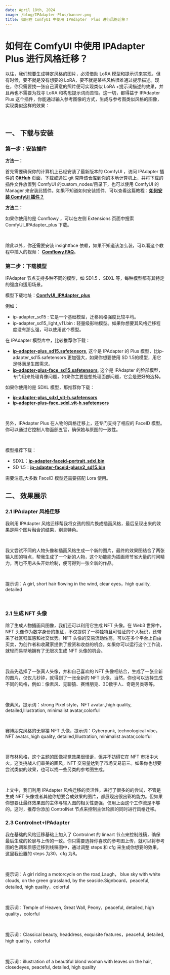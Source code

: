 ```yaml
---
date: April 18th, 2024
image: /blog/IPAdapter-Plus/banner.png
title: 如何在 ComfyUI 中使用 IPAdapter  Plus 进行风格迁移？
---
```



# 如何在 ComfyUI 中使用 IPAdapter  Plus 进行风格迁移？

以往，我们想要生成特定风格的图片，必须借助 LoRA 模型和提示词来实现，但有时候，要不就是没有想要的 LoRA，要不就是某些风格很难通过提示描述。现在，你只需要找一张自己满意的照片便可实现类似 LoRA +提示词描述的效果，并且再也不需要为找寻 LoRA 和构思提示词而苦恼。这一切，都得益于 IPAdapter  Plus 这个插件，你能通过输入参考图像的方式，生成与参考图类似风格的图像， 实现类似这样的效果：

<br/>
<PhotoProvider>
  <PhotoView src="/blog/IPAdapter-Plus/banner.png">
    <img src="/blog/IPAdapter-Plus/banner.png" alt="" className='rounded-lg'/>
  </PhotoView>
</PhotoProvider>

## 一、 下载与安装

### 第一步：安装插件

**方法一：** 

首先需要确保你的计算机上已经安装了最新版本的 ComfyUI ，访问 IPAdapter 插件的 [**GitHub**](https://github.com/cubiq/ComfyUI_IPAdapter_plus) 页面，下载或通过 git 克隆该仓库到你的本地计算机上，并将下载的插件文件放置到 ComfyUI 的custom_nodes/目录下，也可以使用 ComfyUI 的 Manager 来安装此插件。如果不知道如何安装插件，可以查看这篇教程：[**如何安装 ComfyUI 插件？**](https://www.comflowy.com/zh-CN/advanced/how-to-install-comfyui-extension)

**方法二：** 

如果你使用的是 Comflowy ，可以在左侧 Extensions 页面中搜索 ComfyUI_IPAdapter_plus 下载。

<br/>
<PhotoProvider>
  <PhotoView src="/blog/IPAdapter-Plus/001.png">
    <img src="/blog/IPAdapter-Plus/001.png" alt="" className='rounded-lg'/>
  </PhotoView>
</PhotoProvider>

除此以外，你还需要安装 insightface 依赖，如果不知道该怎么装，可以看这个教程中插入的视频： [**Comflowy FAQ**](https://www.comflowy.com/zh-CN/blog/comflowy-faq)。

### 第二步：下载模型

IPAdapter 节点支持多种不同的模型，如 SD1.5 、SDXL 等，每种模型都有其特定的强度和适用场景。

模型下载地址：[**ComfyUI_IPAdapter_plus**](https://github.com/cubiq/ComfyUI_IPAdapter_plus)

例如：
  - ip-adapter_sd15 : 它是一个基础模型，迁移风格强度比较平均。
  - ip-adapter_sd15_light_v11.bin : 轻量级影响模型。如果你想要其风格迁移程度没有那么强，可以使用这个模型。

在 IPAdapter 模型库中，比较推荐你下载：

- [**ip-adapter-plus_sd15.safetensors**](https://huggingface.co/h94/IP-Adapter/resolve/main/models/ip-adapter-plus_sd15.safetensors), 这个是 IPAdapter 的 Plus 模型，比ip-adapter_sd15.safetensors 更加强大，如果你想要使用 SD 1.5的模型，用它足够满足生图需求。
- [**ip-adapter-plus-face_sd15.safetensors**](https://huggingface.co/h94/IP-Adapter/resolve/main/models/ip-adapter-plus-face_sd15.safetensors), 这个是 IPAdapter 的脸部模型，专门用来处理肖像问题，如果你主要是想处理面部问题，它会是更好的选择。

如果你使用的是 SDXL 模型，那推荐你下载：
- [**ip-adapter-plus_sdxl_vit-h.safetensors**](https://huggingface.co/h94/IP-Adapter/resolve/main/sdxl_models/ip-adapter-plus_sdxl_vit-h.safetensors)
- [**ip-adapter-plus-face_sdxl_vit-h.safetensors**](https://huggingface.co/h94/IP-Adapter/resolve/main/sdxl_models/ip-adapter-plus-face_sdxl_vit-h.safetensors)

<br/>
<PhotoProvider>
  <PhotoView src="/blog/IPAdapter-Plus/002.png">
    <img src="/blog/IPAdapter-Plus/002.png" alt="" className='rounded-lg'/>
  </PhotoView>
</PhotoProvider>

另外，IPAdapter Plus 在人物的风格迁移上，还专门支持了相应的 FaceID 模型。你可以通过它控制人物面部五官，确保她与原图的一致性。

<br/>
<PhotoProvider>
  <PhotoView src="/blog/IPAdapter-Plus/003.png">
    <img src="/blog/IPAdapter-Plus/003.png" alt="" className='rounded-lg'/>
  </PhotoView>
</PhotoProvider>

模型推荐下载：
- SDXL：[**ip-adapter-faceid-portrait_sdxl.bin**](https://huggingface.co/h94/IP-Adapter-FaceID/resolve/main/ip-adapter-faceid-portrait_sdxl.bin)
- SD 1.5：[**ip-adapter-faceid-plusv2_sd15.bin**](https://huggingface.co/h94/IP-Adapter-FaceID/resolve/main/ip-adapter-faceid-plusv2_sd15.bin)

需要注意,大多数 FaceID 模型还需要搭配 Lora 使用。

## 二、 效果展示

### 2.1 IPAdapter 风格迁移

我利用 IPAdapter 风格迁移帮我将女孩的照片换成插画风格，最后呈现出来的效果是两个图片融合的结果，别具特色。

<br/>
<PhotoProvider>
  <PhotoView src="/blog/IPAdapter-Plus/004.png">
    <img src="/blog/IPAdapter-Plus/004.png" alt="" className='rounded-lg'/>
  </PhotoView>
</PhotoProvider>

我又尝试不同的人物头像和插画风格生成一个新的图片，最终的效果图结合了两张输入图的特点，帮我生成了一个新的人物，这个功能能为插画师节省大量的时间精力，再也不用从头开始绘制，便可得到一张全新的作品。

<br/>
<PhotoProvider>
  <PhotoView src="/blog/IPAdapter-Plus/005.png">
    <img src="/blog/IPAdapter-Plus/005.png" alt="" className='rounded-lg'/>
  </PhotoView>
</PhotoProvider>

提示词：A girl, short hair flowing in the wind, clear eyes，high quality, detailed

<br/>
<PhotoProvider>
  <PhotoView src="/blog/IPAdapter-Plus/006.png">
    <img src="/blog/IPAdapter-Plus/006.png" alt="" className='rounded-lg'/>
  </PhotoView>
</PhotoProvider>

### 2.1 生成 NFT 头像

除了生成人物插画风图像，我们还可以利用它生成 NFT 头像。在 Web3 世界中，NFT 头像作为数字身份的象征，不仅提供了一种独特且可验证的个人标识，还带来了社区归属感和社交优势。NFT 头像的交易流动性高，可以在多个平台上自由买卖，为创作者和收藏家提供了投资和收益的机会。如果你可以运行这个工作流，就轻而易举地拥有了无限次生成 NFT 头像的机会。

<br/>
<PhotoProvider>
  <PhotoView src="/blog/IPAdapter-Plus/007.png">
    <img src="/blog/IPAdapter-Plus/007.png" alt="" className='rounded-lg'/>
  </PhotoView>
</PhotoProvider>

我首先选择了一张真人头像，并和自己喜欢的 NFT 头像相结合，生成了一张全新的图片，仅仅几秒钟，就得到了一张全新的 NFT 头像。当然，你也可以选择生成不同的风格，例如：像素风、无聊猿、赛博朋克、3D数字人、奇葩另类等等。

<br/>
<PhotoProvider>
  <PhotoView src="/blog/IPAdapter-Plus/008.png">
    <img src="/blog/IPAdapter-Plus/008.png" alt="" className='rounded-lg'/>
  </PhotoView>
</PhotoProvider>

像素风，提示词：strong Pixel style，NFT avatar.,high quality, detailed,Illustration, minimalist avatar,colorful

<br/>
<PhotoProvider>
  <PhotoView src="/blog/IPAdapter-Plus/009.png">
    <img src="/blog/IPAdapter-Plus/009.png" alt="" className='rounded-lg'/>
  </PhotoView>
</PhotoProvider>

赛博朋克风格的无聊猿 NFT 头像，提示词：Cyberpunk, technological vibe，NFT avatar.,high quality, detailed,Illustration, minimalist avatar,colorful

<br/>
<PhotoProvider>
  <PhotoView src="/blog/IPAdapter-Plus/010.png">
    <img src="/blog/IPAdapter-Plus/010.png" alt="" className='rounded-lg'/>
  </PhotoView>
</PhotoProvider>

哥布林风格，这个主题的图像视觉效果很怪诞，但并不妨碍它在 NFT 市场中大火。这类挑战人们审美的画风，NFT 交易量达到了市场交易前三。如果你也想要尝试类似的效果，也可以找一些另类的参考图生成。

<br/>
<PhotoProvider>
  <PhotoView src="/blog/IPAdapter-Plus/011.png">
    <img src="/blog/IPAdapter-Plus/011.png" alt="" className='rounded-lg'/>
  </PhotoView>
</PhotoProvider>

上文中，我们利用 IPAdapter 风格迁移的灵活性，进行了很多的的尝试，不管是生成 NFT 头像或者其他你想要合成效果的图片，都展现出很出彩的能力。但如果你想要让最终效果图的主体与输入图的相关性更强，仅用上面这个工作流是不够的。这时，推荐你添加 ControlNet 节点来控制主体轮廓的同时进行风格迁移。

### 2.3 Controlnet+IPAdapter

我在基础的风格迁移基础上加入了 Controlnet 的 lineart 节点来控制线稿，确保最后生成的轮廓与上传的一致。你只需要选择你喜欢的参考图上传，就可以将参考图的色调和质感迁移到线稿图中，通过调整 steps 和 cfg 来生成你想要的效果，这里我设置的 steps 为30，cfg 为8。

<br/>
<PhotoProvider>
  <PhotoView src="/blog/IPAdapter-Plus/012.png">
    <img src="/blog/IPAdapter-Plus/012.png" alt="" className='rounded-lg'/>
  </PhotoView>
</PhotoProvider>

提示词：A girl riding a motorcycle on the road,Laugh， blue sky with white clouds, on the green grassland, by the seaside.Signboard，peaceful, detailed, high quality，colorful

<br/>
<PhotoProvider>
  <PhotoView src="/blog/IPAdapter-Plus/banner.png">
    <img src="/blog/IPAdapter-Plus/banner.png" alt="" className='rounded-lg'/>
  </PhotoView>
</PhotoProvider>

提示词：Temple of Heaven, Great Wall, Peony，peaceful, detailed, high quality，colorful

<br/>
<PhotoProvider>
  <PhotoView src="/blog/IPAdapter-Plus/013.png">
    <img src="/blog/IPAdapter-Plus/013.png" alt="" className='rounded-lg'/>
  </PhotoView>
</PhotoProvider>

提示词：Classical beauty, headdress, exquisite features，peaceful, detailed, high quality，colorful

<br/>
<PhotoProvider>
  <PhotoView src="/blog/IPAdapter-Plus/014.png">
    <img src="/blog/IPAdapter-Plus/014.png" alt="" className='rounded-lg'/>
  </PhotoView>
</PhotoProvider>

提示词：illustration of a beautiful blond woman with leaves on the hair, closedeyes, peaceful, detailed, high quality

<br/>
<PhotoProvider>
  <PhotoView src="/blog/IPAdapter-Plus/015.png">
    <img src="/blog/IPAdapter-Plus/015.png" alt="" className='rounded-lg'/>
  </PhotoView>
</PhotoProvider>

<Subscribe />










